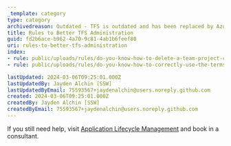```yaml
---
_template: category
type: category
archivedreason: Outdated - TFS is outdated and has been replaced by Azure DevOps. See https://www.ssw.com.au/rules/rules-to-better-devops/
title: Rules to Better TFS Administration
guid: fd2b6ace-b962-4a70-9c81-4ab1b6feef80
uri: rules-to-better-tfs-administration
index:
- rule: public/uploads/rules/do-you-know-how-to-delete-a-team-project-collection/rule.mdx
- rule: public/uploads/rules/do-you-know-how-to-correctly-use-the-terms-configuration-and-customization-in-the-tfs-context/rule.mdx

lastUpdated: 2024-03-06T09:25:01.000Z
lastUpdatedBy: Jayden Alchin [SSW]
lastUpdatedByEmail: 75593567+jaydenalchin@users.noreply.github.com
created: 2024-03-06T09:25:01.000Z
createdBy: Jayden Alchin [SSW]
createdByEmail: 75593567+jaydenalchin@users.noreply.github.com
---
```


If you still need help, visit [Application Lifecycle Management](https://www.ssw.com.au/ssw/Consulting/ALM-Azure-DevOps.aspx) and book in a consultant.

